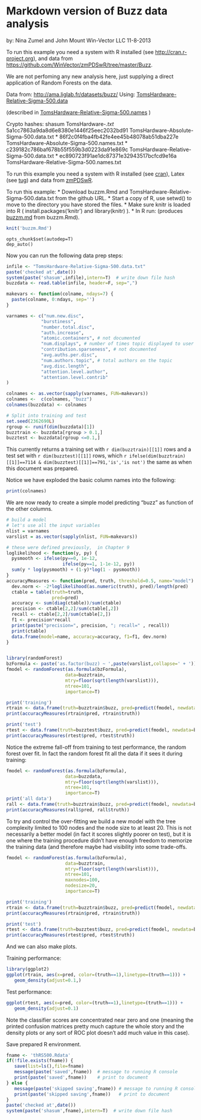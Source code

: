 
# Markdown version of Buzz data analysis

by: Nina Zumel and John Mount
Win-Vector LLC
11-8-2013


To run this example you need a system with R installed (see [http://cran.r-project.org](http://cran.r-project.org)), and data from 
[https://github.com/WinVector/zmPDSwR/tree/master/Buzz](https://github.com/WinVector/zmPDSwR/tree/master/Buzz).


We are not perfoming any new analysis here, just supplying a direct application of Random Forests on the data.

Data from: [http://ama.liglab.fr/datasets/buzz/](http://ama.liglab.fr/datasets/buzz/)
Using: 
       [TomsHardware-Relative-Sigma-500.data](http://ama.liglab.fr/datasets/buzz/classification/TomsHardware/Relative_labeling/sigma=500/TomsHardware-Relative-Sigma-500.data)

(described in [TomsHardware-Relative-Sigma-500.names](http://ama.liglab.fr/datasets/buzz/classification/TomsHardware/Relative_labeling/sigma=500/TomsHardware-Relative-Sigma-500.names) )

Crypto hashes:
shasum TomsHardware-*.txt
*  5a1cc7863a9da8d6e8380e1446f25eec2032bd91  TomsHardware-Absolute-Sigma-500.data.txt
*  86f2c0f4fba4fb42fe4ee45b48078ab51dba227e  TomsHardware-Absolute-Sigma-500.names.txt
*  c239182c786baf678b55f559b3d0223da91e869c  TomsHardware-Relative-Sigma-500.data.txt
*  ec890723f91ae1dc87371e32943517bcfcd9e16a  TomsHardware-Relative-Sigma-500.names.txt

To run this example you need a system with R installed 
(see [cran](http://cran.r-project.org)),
Latex (see [tug](http://tug.org)) and data from 
[zmPDSwR](https://github.com/WinVector/zmPDSwR/tree/master/Buzz).

To run this example:
* Download buzzm.Rmd and TomsHardware-Relative-Sigma-500.data.txt from the github URL.
* Start a copy of R, use setwd() to move to the directory you have stored the files.
* Make sure knitr is loaded into R ( install.packages('knitr') and
library(knitr) ).
* In R run: (produces [buzzm.md](https://github.com/WinVector/zmPDSwR/blob/master/Buzz/buzzm.md) from buzzm.Rmd).
```r
knit('buzzm.Rmd')
```

<!-- set up caching and knitr chunk dependency calculation -->
<!-- note: you will want to do clean re-runs once in a while to make sure -->
<!-- you are not seeing stale cache results. -->
```setup
opts_chunk$set(autodep=T)
dep_auto()
```


Now you can run the following data prep steps:

```r
infile <- "TomsHardware-Relative-Sigma-500.data.txt"
paste('checked at',date())
system(paste('shasum',infile),intern=T)  # write down file hash
buzzdata <- read.table(infile, header=F, sep=",")

makevars <- function(colname, ndays=7) {
  paste(colname, 0:ndays, sep='')
}

varnames <- c("num.new.disc",
             "burstiness",
             "number.total.disc",
             "auth.increase",
             "atomic.containers", # not documented
             "num.displays", # number of times topic displayed to user (measure of interest)
             "contribution.sparseness", # not documented
             "avg.auths.per.disc",
             "num.authors.topic", # total authors on the topic
             "avg.disc.length",
             "attention.level.author",
             "attention.level.contrib"
)

colnames <- as.vector(sapply(varnames, FUN=makevars))
colnames <-  c(colnames, "buzz")
colnames(buzzdata) <- colnames

# Split into training and test
set.seed(2362690L)
rgroup <- runif(dim(buzzdata)[1])
buzztrain <- buzzdata[rgroup > 0.1,]
buzztest <- buzzdata[rgroup <=0.1,]
```

This currently returns a training set with `r dim(buzztrain)[[1]]` rows and a test set with 
`r dim(buzztest)[[1]]` rows, which 
`r ifelse(dim(buzztrain)[[1]]==7114 & dim(buzztest)[[1]]==791,'is','is not')` the same
as when this document was prepared.

Notice we have exploded the basic column names into the following:
```r
print(colnames)
```

We are now ready to create a simple model predicting "buzz" as function of the
other columns.

```r
# build a model
# let's use all the input variables
nlist = varnames
varslist = as.vector(sapply(nlist, FUN=makevars))

# these were defined previously,  in Chapter 9
loglikelihood <- function(y, py) {
  pysmooth <- ifelse(py==0, 1e-12,
                     ifelse(py==1, 1-1e-12, py))
  sum(y * log(pysmooth) + (1-y)*log(1 - pysmooth))
}
accuracyMeasures <- function(pred, truth, threshold=0.5, name="model") {
  dev.norm <- -2*loglikelihood(as.numeric(truth), pred)/length(pred)
  ctable = table(truth=truth,
                 pred=pred)
  accuracy <- sum(diag(ctable))/sum(ctable)
  precision <- ctable[2,2]/sum(ctable[,2])
  recall <- ctable[2,2]/sum(ctable[2,])
  f1 <- precision*recall
  print(paste("precision=", precision, "; recall=" , recall))
  print(ctable)
  data.frame(model=name, accuracy=accuracy, f1=f1, dev.norm)
}


library(randomForest)
bzFormula <- paste('as.factor(buzz) ~ ',paste(varslist,collapse=' + '))
fmodel <- randomForest(as.formula(bzFormula),
                      data=buzztrain,
                      mtry=floor(sqrt(length(varslist))),
                      ntree=101,
                      importance=T)

print('training')
rtrain <- data.frame(truth=buzztrain$buzz, pred=predict(fmodel, newdata=buzztrain))
print(accuracyMeasures(rtrain$pred, rtrain$truth))

print('test')
rtest <- data.frame(truth=buzztest$buzz, pred=predict(fmodel, newdata=buzztest))
print(accuracyMeasures(rtest$pred, rtest$truth))
```

Notice the extreme fall-off from training to test performance, the random forest
over fit.  In fact the random forest fit all the data if it sees it during training:

```r
fmodel <- randomForest(as.formula(bzFormula),
                      data=buzzdata,
                      mtry=floor(sqrt(length(varslist))),
                      ntree=101,
                      importance=T)
print('all data')
rall <- data.frame(truth=buzztrain$buzz, pred=predict(fmodel, newdata=buzztrain))
print(accuracyMeasures(rall$pred, rall$truth))
```

To try and control the over-fitting we build a new model with the tree
complexity limited to 100 nodes and the node size to at least 20.
This is not necessarily a better model (in fact it scores slightly
poorer on test), but it is one where the training procedure didn't
have enough freedom to memorize the training data (and therefore maybe
had visibility into some trade-offs.

```r
fmodel <- randomForest(as.formula(bzFormula),
                      data=buzztrain,
                      mtry=floor(sqrt(length(varslist))),
                      ntree=101,
                      maxnodes=100,
                      nodesize=20,
                      importance=T)

print('training')
rtrain <- data.frame(truth=buzztrain$buzz, pred=predict(fmodel, newdata=buzztrain))
print(accuracyMeasures(rtrain$pred, rtrain$truth))

print('test')
rtest <- data.frame(truth=buzztest$buzz, pred=predict(fmodel, newdata=buzztest))
print(accuracyMeasures(rtest$pred, rtest$truth))
```

And we can also make plots.

Training performance:
<!-- Trick: since this block is cached the side-effect (saving a new copy -->
<!-- of the PDF will not happen unless the block is re-run. -->
```r
library(ggplot2)
ggplot(rtrain, aes(x=pred, color=(truth==1),linetype=(truth==1))) + 
   geom_density(adjust=0.1,)
```

Test performance:
<!-- Trick: since this block is cached the side-effect (saving a new copy -->
<!-- of the PDF will not happen unless the block is re-run. -->
```r
ggplot(rtest, aes(x=pred, color=(truth==1),linetype=(truth==1))) + 
   geom_density(adjust=0.1)
```

Note the classifier scores are concentrated near zero and one
(meaning the printed confusion matrices pretty much capture the whole
story and the density plots or any sort of ROC plot doesn't add much
value in this case).

Save prepared R environment.
<!-- Another way to conditionally save, check for file. -->
<!-- message=F is letting message() calls get routed to console instead -->
<!-- of the document. -->
```r
fname <- 'thRS500.Rdata'
if(!file.exists(fname)) {
   save(list=ls(),file=fname)
   message(paste('saved',fname))  # message to running R console
   print(paste('saved',fname))    # print to document
} else {
   message(paste('skipped saving',fname)) # message to running R console
   print(paste('skipped saving',fname))   # print to document
}
paste('checked at',date())
system(paste('shasum',fname),intern=T)  # write down file hash
```

